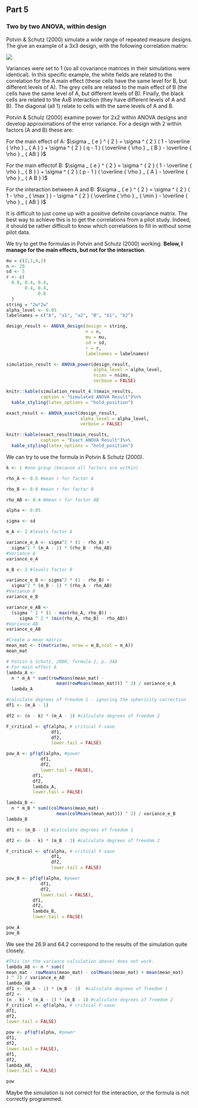 ## Part 5

### Two by two ANOVA, within design

Potvin & Schutz (2000) simulate a wide range of repeated measure designs. The give an example of a 3x3 design, with the following correlation matrix:

![](screenshots/PS2000.png)

Variances were set to 1 (so all covariance matrices in their simulations were identical). In this specific example, the white fields are related to the correlation for the A main effect (these cells have the same level for B, but different levels of A). The grey cells are related to the main effect of B (the cells have the same level of A, but different levels of B). Finally, the black cells are related to the AxB interaction (they have different levels of A and B). The diagonal (all 1) relate to cells with the same levels of A and B. 

Potvin & Schulz (2000) examine power for 2x2 within ANOVA designs and develop approximations of the error variance. For a design with 2 within factors (A and B) these are: 

For the main effect of A:
$\sigma _ { e } ^ { 2 } = \sigma ^ { 2 } ( 1 - \overline { \rho } _ { A } ) + \sigma ^ { 2 } ( q - 1 ) ( \overline { \rho } _ { B } - \overline { \rho } _ { AB } )$

For the main effectof B:
$\sigma _ { e } ^ { 2 } = \sigma ^ { 2 } ( 1 - \overline { \rho } _ { B } ) + \sigma ^ { 2 } ( p - 1 ) ( \overline { \rho } _ { A } - \overline { \rho } _ { A B } )$

For the interaction between A and B:
$\sigma _ { e } ^ { 2 } = \sigma ^ { 2 } ( 1 - \rho _ { \max } ) - \sigma ^ { 2 } ( \overline { \rho } _ { \min } - \overline { \rho } _ { AB } )$
 
It is difficult to just come up with a positive definite covariance matrix. The best way to achieve this is to get the correlations from a pilot study. Indeed, it should be rather difficult to know which correlations to fill in without some pilot data.

We try to get the formulas in Potvin and Schutz (2000) working. **Below, I manage for the main effects, but not for the interaction**. 

```r
mu = c(2,1,4,2) 
n <- 20
sd <- 5
r <- c(
  0.8, 0.4, 0.4,
       0.4, 0.4,
            0.8
  )
string = "2w*2w"
alpha_level <- 0.05
labelnames = c("A", "a1", "a2", "B", "b1", "b2")

design_result <- ANOVA_design(design = string,
                              n = n, 
                              mu = mu, 
                              sd = sd, 
                              r = r, 
                              labelnames = labelnames)
```
```r
simulation_result <- ANOVA_power(design_result, 
                                 alpha_level = alpha_level, 
                                 nsims = nsims,
                                 verbose = FALSE)
```

```r
knitr::kable(simulation_result_4.9$main_results,
             caption = "Simulated ANOVA Result")%>%
  kable_styling(latex_options = "hold_position")
```

```r
exact_result <- ANOVA_exact(design_result,
                            alpha_level = alpha_level,
                            verbose = FALSE)
```

```r
knitr::kable(exact_result$main_results,
             caption = "Exact ANOVA Result")%>%
  kable_styling(latex_options = "hold_position")
```



We can try to use the formula in Potvin & Schutz (2000).

```r
k <- 1 #one group (because all factors are within)

rho_A <- 0.5 #mean r for factor A

rho_B <- 0.8 #mean r for factor B

rho_AB <- 0.4 #mean r for factor AB

alpha <- 0.05

sigma <- sd

m_A <- 2 #levels factor A

variance_e_A <- sigma^2 * (1 - rho_A) + 
  sigma^2 * (m_A - 1) * (rho_B - rho_AB) 
#Variance A
variance_e_A

m_B <- 2 #levels factor B

variance_e_B <- sigma^2 * (1 - rho_B) + 
  sigma^2 * (m_B - 1) * (rho_A - rho_AB)
#Variance B
variance_e_B

variance_e_AB <-
  (sigma ^ 2 * (1 - max(rho_A, rho_B)) - 
     sigma ^ 2 * (min(rho_A, rho_B) - rho_AB)) 
#Variance AB
variance_e_AB

#Create a mean matrix
mean_mat <- t(matrix(mu, nrow = m_B,ncol = m_A)) 
mean_mat

# Potvin & Schutz, 2000, formula 2, p. 348
# For main effect A
lambda_A <-
  n * m_A * sum((rowMeans(mean_mat) - 
                   mean(rowMeans(mean_mat))) ^ 2) / variance_e_A
  lambda_A

#calculate degrees of freedom 1 - ignoring the sphericity correction
df1 <- (m_A - 1) 

df2 <- (n - k) * (m_A - 1) #calculate degrees of freedom 2

F_critical <- qf(alpha, # critical F-vaue
                 df1,
                 df2, 
                 lower.tail = FALSE) 

pow_A <- pf(qf(alpha, #power 
             df1, 
             df2, 
             lower.tail = FALSE), 
          df1, 
          df2, 
          lambda_A, 
          lower.tail = FALSE)

lambda_B <-
  n * m_B * sum((colMeans(mean_mat) - 
                   mean(colMeans(mean_mat))) ^ 2) / variance_e_B 
lambda_B

df1 <- (m_B - 1) #calculate degrees of freedom 1

df2 <- (n - k) * (m_B - 1) #calculate degrees of freedom 2

F_critical <- qf(alpha, # critical F-vaue
                 df1,
                 df2,
                 lower.tail = FALSE) 

pow_B <- pf(qf(alpha, #power 
             df1, 
             df2, 
             lower.tail = FALSE), 
          df1, 
          df2, 
          lambda_B, 
          lower.tail = FALSE)

pow_A
pow_B
```
We see the 26.9 and 64.2 correspond to the results of the simulation quite closely. 

```r
#This (or the variance calculation above) does not work.
lambda_AB <- n * sum((
mean_mat - rowMeans(mean_mat) - colMeans(mean_mat) + mean(mean_mat)
) ^ 2) / variance_e_AB
lambda_AB
df1 <- (m_A - 1) * (m_B - 1)  #calculate degrees of freedom 1
df2 <-
(n - k) * (m_A - 1) * (m_B - 1) #calculate degrees of freedom 2
F_critical <- qf(alpha, # critical F-vaue
df1,
df2,
lower.tail = FALSE)

pow <- pf(qf(alpha, #power
df1,
df2,
lower.tail = FALSE),
df1,
df2,
lambda_AB,
lower.tail = FALSE)

pow
```

Maybe the simulation is not correct for the interaction, or the formula is not correctly programmed.